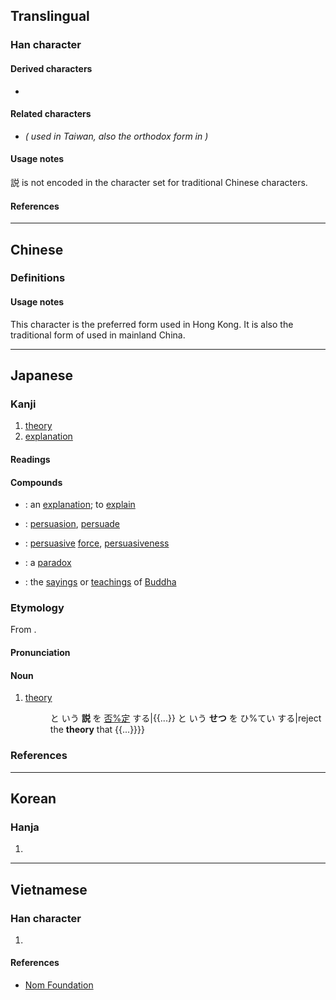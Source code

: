 {{also|說|说}}
{{character info/new}}
==Translingual==
{{Han simplified forms|說|説|说}}

===Han character===
{{Han char|rn=149|rad=言|as=07|sn=14|four=|canj=XYRCR,YRCRU|ids=⿰言兑}}

====Derived characters====
* {{l|mul|[[𡣛]]}} <!-- Contains 説 not 說 -->

====Related characters====
* {{l|mul|[[說]]}} ''({{w|Traditional Chinese|Traditional form}} used in Taiwan, also the orthodox form in {{w|Kangxi dictionary}})''

====Usage notes====
説 is not encoded in the {{w|Big5}} character set for traditional Chinese characters.

====References====
{{Han ref|kx=1165.051|dkj=35556|hdz=63979.030|uh=8AAC}}

----

==Chinese==

===Definitions===
{{zh-see|說|vt}}

====Usage notes====
This character is the preferred form used in Hong Kong.<!-- http://input.foruto.com/ccc/gongbiu/dzijingbiu/ --> It is also the traditional form of {{l|zh|说}} used in mainland China. <!-- https://zh.wikisource.org/wiki/通用规范汉字表 -->

----

==Japanese==

===Kanji===
{{ja-kanji|grade=4|rs=言07}} <!-- Not a shinjitai character. -->

# [[theory]]
# [[explanation]]

====Readings====
{{ja-readings
|goon=えち, せ, せち
|kanon=えつ, せい, せつ
|kanyoon=ぜい
|kun=と-く
|nanori=あき, かぬ, かね, こと, さとし, つぐ, とき, とく, のぶ, ひさ
}}

====Compounds====
{{der-top|Compounds}}
* {{ja-r|説%明|せつ%めい}}: an [[explanation]]; to [[explain]]
* {{ja-r|説%得|せっ%とく}}: [[persuasion]], [[persuade]]
* {{ja-r|説%得%力|せっ%とく%りょく}}: [[persuasive]] [[force]], [[persuasiveness]]
* {{ja-r|逆%説|ぎゃく%せつ}}: a [[paradox]]
* {{ja-r|仏%説|ぶっ%せつ}}: the [[saying]]s or [[teaching]]s of [[Buddha]]
{{der-bottom}}

===Etymology===
{{ja-kanjitab|yomi=o|せつ}}
From {{der|ja|ltc|-}} {{ltc-l|說|id=3}}.

====Pronunciation====
{{ja-pron|せつ|y=o|acc=1|acc_ref=DJR}}

====Noun====
{{ja-noun|せつ}}

# [[theory]]
#: {{ja-usex|{{...}} と いう '''説''' を [[否%定]] する|{{...}} と いう '''せつ''' を ひ%てい する|reject the '''theory''' that {{...}}}}

===References===
<references/>

----

==Korean==

===Hanja===
{{ko-hanja|hangeul=[[설]], [[세]], 열|eumhun=|rv=seol, se, yeol|mr=sŏl, se, yŏl|y=sel, sey, yel}}

# {{rfdef|ko|sort=言07}}

----

==Vietnamese==

===Han character===
{{vi-readings|rs=言07|reading=[[thuyết]], [[thót]], [[thốt]]}}

# {{rfdef|vi|sort言07}}

====References====
* [http://nomfoundation.org/common/nom_details.php?codepoint=8AAC Nom Foundation]